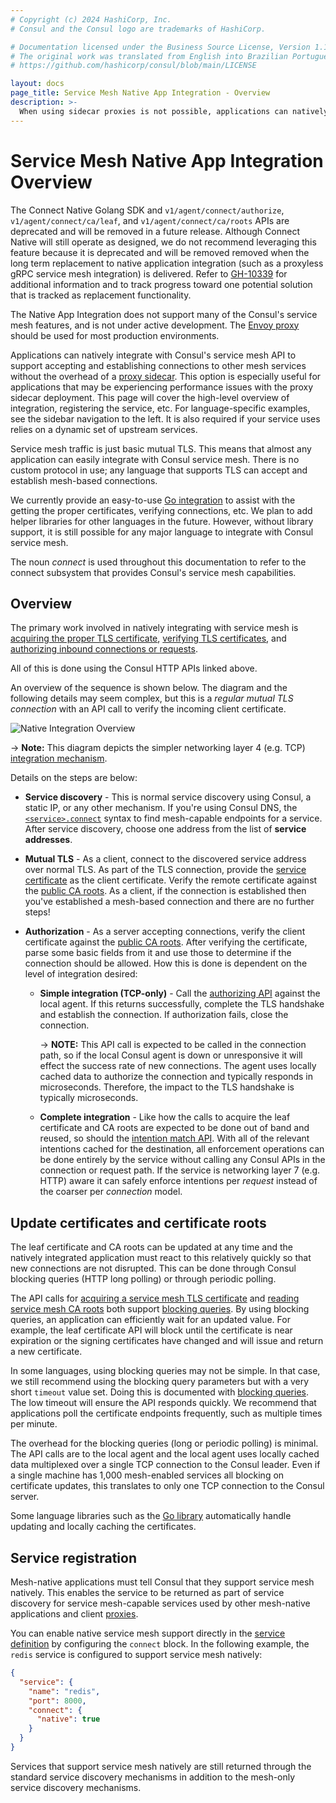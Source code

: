 ```yaml
---
# Copyright (c) 2024 HashiCorp, Inc.
# Consul and the Consul logo are trademarks of HashiCorp.

# Documentation licensed under the Business Source License, Version 1.1.
# The original work was translated from English into Brazilian Portuguese.
# https://github.com/hashicorp/consul/blob/main/LICENSE

layout: docs
page_title: Service Mesh Native App Integration - Overview
description: >-
  When using sidecar proxies is not possible, applications can natively integrate with Consul service mesh, but have reduced access to service mesh features. Learn how "mesh-native" or "connect-native" apps use mTLS to authenticate with Consul and how to add integrations to service registrations.
---
```


# Service Mesh Native App Integration Overview

<Note>

The Connect Native Golang SDK and `v1/agent/connect/authorize`, `v1/agent/connect/ca/leaf`,
and `v1/agent/connect/ca/roots` APIs are deprecated and will be removed in a future release. Although Connect Native
will still operate as designed, we do not recommend leveraging this feature because it is deprecated and will be removed
removed when the long term replacement to native application integration (such as a proxyless gRPC service mesh integration) is delivered. Refer to [GH-10339](https://github.com/hashicorp/consul/issues/10339) for additional information and to track progress toward one potential solution that is tracked as replacement functionality.

The Native App Integration does not support many of the Consul's service mesh features, and is not under active development.
The [Envoy proxy](/consul/docs/reference/proxy/envoy) should be used for most production environments.

</Note>

Applications can natively integrate with Consul's service mesh API to support accepting
and establishing connections to other mesh services without the overhead of a
[proxy sidecar](/consul/docs/connect/proxy). This option is especially useful
for applications that may be experiencing performance issues with the proxy
sidecar deployment. This page will cover the high-level overview of
integration, registering the service, etc. For language-specific examples, see
the sidebar navigation to the left. It is also required if your service uses
relies on a dynamic set of upstream services.

Service mesh traffic is just basic mutual TLS. This means that almost any application
can easily integrate with Consul service mesh. There is no custom protocol in use;
any language that supports TLS can accept and establish mesh-based
connections.

We currently provide an easy-to-use [Go integration](/consul/docs/automate/native/go)
to assist with the getting the proper certificates, verifying connections,
etc. We plan to add helper libraries for other languages in the future.
However, without library support, it is still possible for any major language
to integrate with Consul service mesh.

The noun _connect_ is used throughout this documentation to refer to the connect
subsystem that provides Consul's service mesh capabilities.

## Overview

The primary work involved in natively integrating with service mesh is
[acquiring the proper TLS certificate](/consul/api-docs/agent/connect#service-leaf-certificate),
[verifying TLS certificates](/consul/api-docs/agent/connect#certificate-authority-ca-roots),
and [authorizing inbound connections or requests](/consul/api-docs/connect/intentions#list-matching-intentions).

All of this is done using the Consul HTTP APIs linked above.

An overview of the sequence is shown below. The diagram and the following
details may seem complex, but this is a _regular mutual TLS connection_ with
an API call to verify the incoming client certificate.

![Native Integration Overview](/img/connect-native-overview.png)

-> **Note:** This diagram depicts the simpler networking layer 4 (e.g. TCP) [integration
mechanism](/consul/api-docs/agent/connect#authorize).

Details on the steps are below:

- **Service discovery** - This is normal service discovery using Consul,
  a static IP, or any other mechanism. If you're using Consul DNS, the
  [`<service>.connect`](/consul/docs/services/discovery/dns-static-lookups#service-mesh-enabled-service-lookups)
  syntax to find mesh-capable endpoints for a service. After service
  discovery, choose one address from the list of **service addresses**.

- **Mutual TLS** - As a client, connect to the discovered service address
  over normal TLS. As part of the TLS connection, provide the
  [service certificate](/consul/api-docs/agent/connect#service-leaf-certificate)
  as the client certificate. Verify the remote certificate against the
  [public CA roots](/consul/api-docs/agent/connect#certificate-authority-ca-roots).
  As a client, if the connection is established then you've established
  a mesh-based connection and there are no further steps!

- **Authorization** - As a server accepting connections, verify the client
  certificate against the [public CA
  roots](/consul/api-docs/agent/connect#certificate-authority-ca-roots). After verifying
  the certificate, parse some basic fields from it and use those to determine
  if the connection should be allowed. How this is done is dependent on
  the level of integration desired:

  - **Simple integration (TCP-only)** - Call the [authorizing
    API](/consul/api-docs/agent/connect#authorize) against the local agent. If this returns
    successfully, complete the TLS handshake and establish the connection. If
    authorization fails, close the connection.

    -> **NOTE:** This API call is expected to be called in the connection path,
    so if the local Consul agent is down or unresponsive it will effect the
    success rate of new connections. The agent uses locally cached data to
    authorize the connection and typically responds in microseconds. Therefore,
    the impact to the TLS handshake is typically microseconds.

  - **Complete integration** - Like how the calls to acquire the leaf
    certificate and CA roots are expected to be done out of band and reused, so
    should the [intention match
    API](/consul/api-docs/connect/intentions#list-matching-intentions). With all of the
    relevant intentions cached for the destination, all enforcement operations
    can be done entirely by the service without calling any Consul APIs in the
    connection or request path. If the service is networking layer 7 (e.g.
    HTTP) aware it can safely enforce intentions per _request_ instead of the
    coarser per _connection_ model.

## Update certificates and certificate roots

The leaf certificate and CA roots can be updated at any time and the
natively integrated application must react to this relatively quickly
so that new connections are not disrupted. This can be done through
Consul blocking queries (HTTP long polling) or through periodic polling.

The API calls for
[acquiring a service mesh TLS certificate](/consul/api-docs/agent/connect#service-leaf-certificate)
and [reading service mesh CA roots](/consul/api-docs/agent/connect#certificate-authority-ca-roots)
both support
[blocking queries](/consul/api-docs/features/blocking). By using blocking
queries, an application can efficiently wait for an updated value. For example,
the leaf certificate API will block until the certificate is near expiration
or the signing certificates have changed and will issue and return a new
certificate.

In some languages, using blocking queries may not be simple. In that case,
we still recommend using the blocking query parameters but with a very short
`timeout` value set. Doing this is documented with
[blocking queries](/consul/api-docs/features/blocking). The low timeout will
ensure the API responds quickly. We recommend that applications poll the
certificate endpoints frequently, such as multiple times per minute.

The overhead for the blocking queries (long or periodic polling) is minimal.
The API calls are to the local agent and the local agent uses locally
cached data multiplexed over a single TCP connection to the Consul leader.
Even if a single machine has 1,000 mesh-enabled services all blocking
on certificate updates, this translates to only one TCP connection to the
Consul server.

Some language libraries such as the
[Go library](/consul/docs/automate/native/go) automatically handle updating
and locally caching the certificates.

## Service registration

Mesh-native applications must tell Consul that they support service mesh
natively. This enables the service to be returned as part of service
discovery for service mesh-capable services used by other mesh-native applications
and client [proxies](/consul/docs/connect/proxy).

You can enable native service mesh support directly in the [service definition](/consul/docs/reference/service#connect) by configuring the `connect` block. In the following example, the `redis` service is configured to support service mesh natively:

```json
{
  "service": {
    "name": "redis",
    "port": 8000,
    "connect": {
      "native": true
    }
  }
}
```

Services that support service mesh natively are still returned through the standard
service discovery mechanisms in addition to the mesh-only service discovery
mechanisms.
